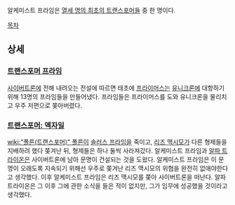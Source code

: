 알케미스트 프라임은 [[열세 명의 최초의 트랜스포머들]] 중 한 명이다. 

[[목차]]

== 상세 ==
=== [[트랜스포머 프라임]] ===
[[사이버트론]]에 전해 내려오는 전설에 따르면 태초에 [[프라이머스]]는 [[유니크론]]에 대항하기 위해 13명의 프라임들을 만들어냈다. 프라임들은 프라이머스를 도와 유니크론을 물리치고 우주 저편으로 쫒아버렸다.

=== [[트랜스포머: 엑자일]] ===
[[wiki:"폴른(트랜스포머)" 폴른]]이 [[솔러스 프라임]]을 죽이고, [[리즈 맥시모]]가 다른 형제들을 지배하려 했다 쫒겨난 뒤, 형제들은 하나 둘씩 사라져갔다. 알케미스트 프라임과 [[알파 트라이온]]은 사이버트론에 남아 문명이 건설되는 것을 도왔다. 알케미스트 프라임은 이 문명이 오래도록 지속되기 위해선 우주로 쫒겨난 리즈 맥시모의 위협을 완전히 없애야한다고 생각했다. 이후 알케미스트 프라임은 리즈 맥시모를 쫒아 사이버트론을 떠난다. 알파 트라이온은 그 이후 그에 관한 소식을 들은 적이 없지만, 그가 임무에 성공했을 것이라고 생각했다.
